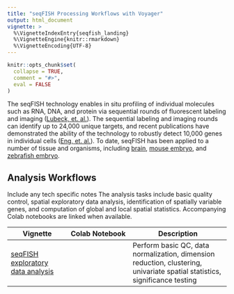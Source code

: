 ```yaml
---
title: "seqFISH Processing Workflows with Voyager"
output: html_document
vignette: >
  %\VignetteIndexEntry{seqfish_landing}
  %\VignetteEngine{knitr::rmarkdown}
  %\VignetteEncoding{UTF-8}
---
```


```r
knitr::opts_chunk$set(
  collapse = TRUE,
  comment = "#>",
  eval = FALSE
)
```

The seqFISH technology enables in situ profiling of individual molecules such as RNA, DNA, and protein via sequential rounds of fluorescent labeling and imaging ([Lubeck, et. al.](https://doi.org/10.1038/nmeth.2892)). The sequential labeling and imaging rounds can identify up to 24,000 unique targets, and recent publications have demonstrated the ability of the technology to robustly detect 10,000 genes in individual cells ([Eng, et. al.](https://doi.org/10.1038/s41586-019-1049-y)). To date, seqFISH has been applied to a number of tissue and organisms, including [brain](https://doi.org/10.1038/nbt.4260), [mouse embryo](https://doi.org/10.1038/s41587-021-01006-2), and [zebrafish embryo](https://doi.org/10.1038/s41467-021-23834-1).

## Analysis Workflows

Include any tech specific notes The analysis tasks include basic quality control, spatial exploratory data analysis, identification of spatially variable genes, and computation of global and local spatial statistics. Accompanying Colab notebooks are linked when available.

| Vignette          |   Colab Notebook   | Description                   |
|-------------------|:------------------:|-------------------------------|
| [seqFISH exploratory data analysis](https://pachterlab.github.io/voyager/dev/articles/seqfish_basic.html) | | Perform basic QC, data normalization, dimension reduction, clustering, univariate spatial statistics, significance testing |
